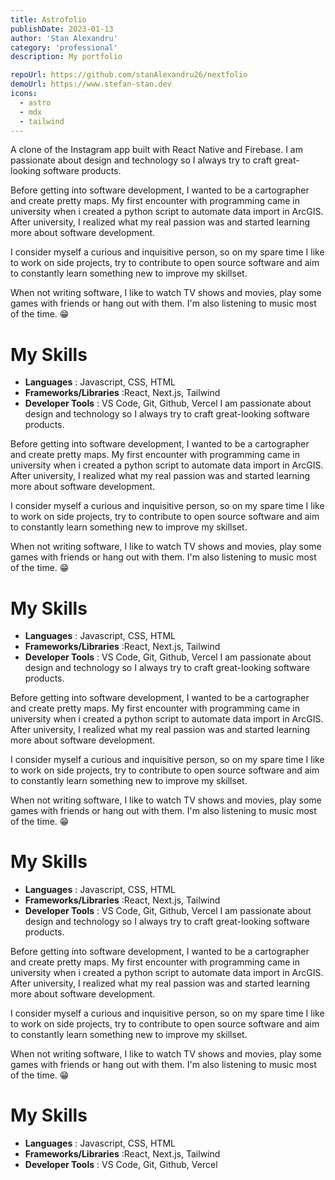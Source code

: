 ```yaml
---
title: Astrofolio
publishDate: 2023-01-13
author: 'Stan Alexandru'
category: 'professional'
description: My portfolio

repoUrl: https://github.com/stanAlexandru26/nextfolio
demoUrl: https://www.stefan-stan.dev
icons:
  - astro
  - mdx
  - tailwind
---
```


A clone of the Instagram app built with React Native and Firebase.
I am passionate about design and technology so I always try to craft great-looking software products.

Before getting into software development, I wanted to be a cartographer and create pretty maps. My first encounter with programming came in university when i created a python script to automate data import in ArcGIS. After university, I realized what my real passion was and started learning more about software development.

I consider myself a curious and inquisitive person, so on my spare time I like to work on side projects, try to contribute to open source software and aim to constantly learn something new to improve my skillset.

When not writing software, I like to watch TV shows and movies, play some games with friends or hang out with them. I'm also listening to music most of the time. 😁

# My Skills

- **Languages** : Javascript, CSS, HTML
- **Frameworks/Libraries** :React, Next.js, Tailwind
- **Developer Tools** : VS Code, Git, Github, Vercel
  I am passionate about design and technology so I always try to craft great-looking software products.

Before getting into software development, I wanted to be a cartographer and create pretty maps. My first encounter with programming came in university when i created a python script to automate data import in ArcGIS. After university, I realized what my real passion was and started learning more about software development.

I consider myself a curious and inquisitive person, so on my spare time I like to work on side projects, try to contribute to open source software and aim to constantly learn something new to improve my skillset.

When not writing software, I like to watch TV shows and movies, play some games with friends or hang out with them. I'm also listening to music most of the time. 😁

# My Skills

- **Languages** : Javascript, CSS, HTML
- **Frameworks/Libraries** :React, Next.js, Tailwind
- **Developer Tools** : VS Code, Git, Github, Vercel
  I am passionate about design and technology so I always try to craft great-looking software products.

Before getting into software development, I wanted to be a cartographer and create pretty maps. My first encounter with programming came in university when i created a python script to automate data import in ArcGIS. After university, I realized what my real passion was and started learning more about software development.

I consider myself a curious and inquisitive person, so on my spare time I like to work on side projects, try to contribute to open source software and aim to constantly learn something new to improve my skillset.

When not writing software, I like to watch TV shows and movies, play some games with friends or hang out with them. I'm also listening to music most of the time. 😁

# My Skills

- **Languages** : Javascript, CSS, HTML
- **Frameworks/Libraries** :React, Next.js, Tailwind
- **Developer Tools** : VS Code, Git, Github, Vercel
  I am passionate about design and technology so I always try to craft great-looking software products.

Before getting into software development, I wanted to be a cartographer and create pretty maps. My first encounter with programming came in university when i created a python script to automate data import in ArcGIS. After university, I realized what my real passion was and started learning more about software development.

I consider myself a curious and inquisitive person, so on my spare time I like to work on side projects, try to contribute to open source software and aim to constantly learn something new to improve my skillset.

When not writing software, I like to watch TV shows and movies, play some games with friends or hang out with them. I'm also listening to music most of the time. 😁

# My Skills

- **Languages** : Javascript, CSS, HTML
- **Frameworks/Libraries** :React, Next.js, Tailwind
- **Developer Tools** : VS Code, Git, Github, Vercel
